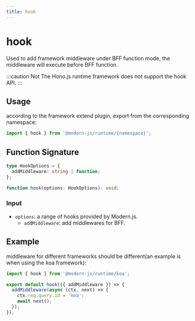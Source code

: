 ```yaml
---
title: hook
---
```

# hook

Used to add framework middleware under BFF function mode, the middleware will execute before BFF function.

:::caution Not
The Hono.js runtime framework does not support the hook API.
:::

## Usage

according to the framework extend plugin, export from the corresponding namespace:

```ts
import { hook } from '@modern-js/runtime/{namespace}';
```

## Function Signature

```ts
type HookOptions = {
  addMiddleware: string | function;
};

function hook(options: HookOptions): void;
```

### Input

- `options`: a range of hooks provided by Modern.js.
  - `addMiddleware`: add middlewares for BFF.

## Example

middleware for different frameworks should be different(an example is when using the koa framework):

```ts title=api/_app.ts
import { hook } from '@modern-js/runtime/koa';

export default hook(({ addMiddleware }) => {
  addMiddleware(async (ctx, next) => {
    ctx.req.query.id = 'koa';
    await next();
  });
});
```
